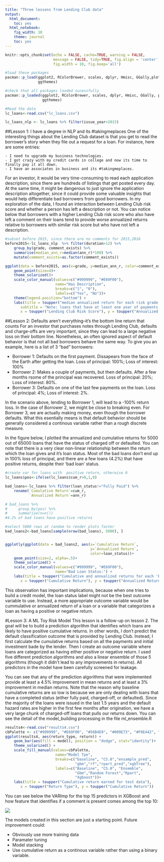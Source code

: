 ```yaml
---
title: "Three lessons from Lending Club data"
output:
  html_document:
    toc: yes
  html_notebook:
    fig_width: 10
    theme: journal
    toc: yes
---
```


```r
knitr::opts_chunk$set(echo = FALSE, cache=TRUE, warning = FALSE, 
                      message = FALSE, tidy=TRUE, fig.align = 'center', 
                      fig.width = 10, fig.keep='all')
```

```r
#load these packages
pacman::p_load(ggplot2, RColorBrewer, scales, dplyr, Hmisc, GGally,plotly,
               ggthemes)

#check that all packages loaded sucessfully
pacman::p_loaded(ggplot2, RColorBrewer, scales, dplyr, Hmisc, GGally, plotly,
                 ggthemes)

#Read the data
lc_loans<-read.csv("lc_loans.csv")

lc_loans_nlp <- lc_loans %>% filter(issue_year<2015)
```


##Lesson 1: I have a degree in NLP and its #takingmeplaces
One of the interesting things about the Lending Club dataset is that you get to read the borrower's story when they file out a request for a loan. For instance, here are some entries:

    - I need to upgrade my business technologies.
    - I got crazy with my credit cards in college and now its time to finally pay it all down.
    - I have an associates in business and its #takingmeplaces.
 
For an investor, it would be very time-consuming to read each application description, since there are hundreds of listings that get posted every day. At the same time, it might be dangerous to just ignore the application description altogether, since it could provide some valuable insights that would help differentiate bad borrowers from good borrowers. In my exploration of the data, I found an interaction between Lending Club risk score and whether a person has left a description or not. You can notice below that borrowers with a higher Lending Club risk score who also have left a comment on their loans tend to provide worse annualized returns relative to borrowers with similar risk score but who have not left a description. 


```r
#subset before 2015, since there are no comments for 2015,2016
before2015<-lc_loans_nlp  %>% filter(duration>12) %>%
    group_by(grade, comment_exists) %>% 
    summarise(median_ann_r=median(ann_r)*100) %>%
    mutate(comment_exists=as.factor(comment_exists))

ggplot(data = before2015, aes(x=grade, y=median_ann_r, color=comment_exists))+
    geom_point(size=4)+
    theme_solarized()+
    scale_color_manual(values=c("#999999", "#E69F00"), 
                       name="Has Description",
                       breaks=c("1", "0"),
                       labels=c("Yes", "No"))+
    theme(legend.position="bottom") +
    labs(title = toupper("median annualized return for each risk grade, by presence of description"),
       subtitle = "Note: loans that have at least one year of payments are depicted, since a geometric average for loans <1 year would exagerate returns\nthrough return compounding",
       x = toupper("Lending Club Risk Score"), y = toupper("Annualized Return (%)")) 
```


##Lesson 2: Defaults aren't everything--it's the bottom line return that counts
For an investor that purchases notes through Lending Club, defaults and charge-offs are very important, since they can lead to a large negative loss on their bottom line. Nonetheless, an often ignored aspect of default behavior is that not all bad borrowers behave the same way. To give you an example, here is a list of 3 "bad" borrowers:

 - Borrower 1: Defaults on the first payment. Dissapears from the face of the Earth after getting the loan. Loss of principal: 100%; Loss of interest: 100%
 - Borrower 2: Makes a couple of payments, but then defaults. After a few months rsome of the principal was recovered. Loss of principal: 20%; Loss of interest: 80%.
 - Borrower 3: Defaults on one of the last few payments on the loan. Loss of principal: 4%; Loss of interest: 2%.
    
In the scenario above, lending to Borrower 1, will lead to a -100% return loss. In the case of Borrower 2, we might be close to breaking even. For Borrower 3, we are actually making money, even though the borrower defaults. What this esentially means is that default behavior should be generally considered a continous variable rather than a rough discrete measure. 

In the figure below, I plotted the annualized and cumulative returns for 5000 out of 65000 loans that have the status of charged off or defaulted. You can note that there is a very clear non-linear relationship between the return which the loan gives and it's loan status. Most of the bad loans don't end up in 100% loss of principal, and there are a few loans (4.2%) that have positive returns, despite their 'bad loan' status.

```r
#create var for loans with  positive return, otherwise 0
lc_loans$pos<-ifelse(lc_loans$cum_r>0,1,0)

bad_loans<-lc_loans %>% filter(loan_status!="Fully Paid") %>%
    rename(`Cumulative Return`=cum_r,
           `Annualized Return`=ann_r)

# bad_loans %>% 
#     group_by(pos) %>%
#     summarise(n=n())
#4.2% of bad loans have positive returns

#select 5000 rows at random to render plots faster
bad_loans2<-bad_loans[sample(nrow(bad_loans), 5000), ]


ggplotly(ggplot(data = bad_loans2, aes(x=`Cumulative Return`,
                                       y=`Annualized Return`,
                                       color=loan_status))+
    geom_point(size=2, alpha=.5)+
    theme_solarized() +
    scale_color_manual(values=c("#999999", "#E69F00"), 
                       name="Bad Loan Status:") +
    labs(title = toupper("Cumulative and annualized returns for each 'Bad Loan'"),
       x = toupper("Cumulative Return"), y = toupper("Annualized Return"))) 
```

This observation has important implications, because when one tries to build a credit model, the loan status label might not be the best outcome variable to use. Instead, a more appropriate outcome variable would be cummulative or annualized return of a loan or a variable that categorizes a loan as having a positive or negative return. 

#Lesson 3: A ML Toy Risk Model
This lesson is a follow-up on lesson 2. The goal will be to build a prediction algorithm that identifies which loans are likely to have positive cumulative returns. In other words, I don't predict the default classification outcome that is provided by Lending Club. Instead, I first calculate the cumulative returns based on all the payments and initial investment bade by the lender. Then I create an outcome variable where loans are categorized as having either positive or negative return. I used five different prediction algorithms and also a linear ensemble of those 5 algorithms (though it didn't lead to any improvements in returns). All predictors in the model have been carefully screened for leakage. 

You can see that any of the prediction algorithms that were implemented provide at least a 4.5% improvement in mean returns and at least a 3% improvement in median returns. Note that the reason why baseline cumulative returns are so low is because we are only dealing with loans that have a completed status (either fully paid, charged-off, or defaulted). Since the majority of the loans were issued in the last 1.5 years and the default hazard rates are higher in the first few months after origination, we have a very large chunk of charged-off loans that pulls our returns down. You can see the detail of the model_building processing in the file ml_ensemble.R

```r
results4<-read.csv("results4.csv")
cbPalette <- c("#999999", "#E69F00", "#56B4E9", "#009E73", "#F0E442", "#0072B2", "#D55E00", "#CC79A7")
ggplot(results4, aes(return_type, return)) +   
    geom_bar(aes(fill = model), position = "dodge", stat="identity")+
    theme_solarized() +
    scale_fill_manual(values=cbPalette, 
                       name="Model Tpe",
                       breaks=c("baseline", "C5.0","ensample_pred",
                                "gbm","rf","rpart_pred","xgbTree"),
                       labels=c("Baseline", "C5.0", "Ensemble",
                                "Gbm","Random Forest","Rpart",
                                "Xgboost"))+
    labs(title = toupper("Cumulative return earned for test data"),
       x = toupper("Return Type"), y = toupper("Cumulative Return")) 
```

You can see below the VARImp for the top 15 predictors in XGBoost and how feature that identifies if a comment is present comes among the top 10:

![](lessons_learned_files/figure-html/varImp.png)

The models created in this section are just a starting point. Future improvement could:

- Obviously use more training data
- Paramater tuning
- Model stacking
- Use cumulative return as a continous variable rather than using a binary variable. 








